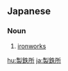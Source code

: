 ==Japanese==
{{ja-kanjitab|せい|てつ|しょ|k3=じょ|yomi=on|r=y}}

===Noun===
{{ja-noun|せいてつじょ}}

# [[ironworks]]

[[hu:製鉄所]]
[[ja:製鉄所]]
